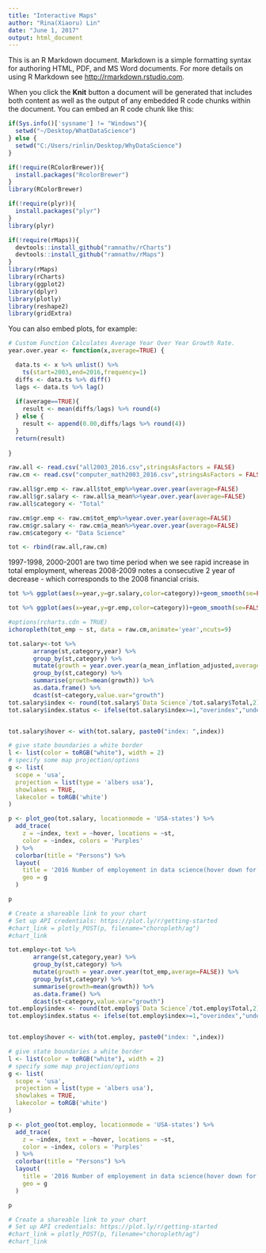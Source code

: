 ```yaml
---
title: "Interactive Maps"
author: "Rina(Xiaoru) Lin"
date: "June 1, 2017"
output: html_document
---
```



This is an R Markdown document. Markdown is a simple formatting syntax for authoring HTML, PDF, and MS Word documents. For more details on using R Markdown see <http://rmarkdown.rstudio.com>.

When you click the **Knit** button a document will be generated that includes both content as well as the output of any embedded R code chunks within the document. You can embed an R code chunk like this:

```r
if(Sys.info()['sysname'] != "Windows"){
  setwd("~/Desktop/WhatDataScience")
} else {
  setwd("C:/Users/rinlin/Desktop/WhyDataScience")
}
```


```r
if(!require(RColorBrewer)){
  install.packages("RcolorBrewer")
}
library(RColorBrewer)

if(!require(plyr)){
  install.packages("plyr")
}
library(plyr)

if(!require(rMaps)){
  devtools::install_github("ramnathv/rCharts")
  devtools::install_github("ramnathv/rMaps")
}
library(rMaps)
library(rCharts)
library(ggplot2)
library(dplyr)
library(plotly)
library(reshape2)
library(gridExtra)
```

You can also embed plots, for example:
```r
# Custom Function Calculates Average Year Over Year Growth Rate.
year.over.year <- function(x,average=TRUE) {

  data.ts <- x %>% unlist() %>%
    ts(start=2003,end=2016,frequency=1) 
  diffs <- data.ts %>% diff()
  lags <- data.ts %>% lag()
  
  if(average==TRUE){
    result <- mean(diffs/lags) %>% round(4)
  } else {
    result <- append(0.00,diffs/lags %>% round(4))
  }
  return(result)
  
}
```

```r
raw.all <- read.csv("all2003_2016.csv",stringsAsFactors = FALSE)
raw.cm <- read.csv("computer_math2003_2016.csv",stringsAsFactors = FALSE)
```



```r


raw.all$gr.emp <- raw.all$tot_emp%>%year.over.year(average=FALSE)
raw.all$gr.salary <- raw.all$a_mean%>%year.over.year(average=FALSE)
raw.all$category <- "Total"

raw.cm$gr.emp <- raw.cm$tot_emp%>%year.over.year(average=FALSE)
raw.cm$gr.salary <- raw.cm$a_mean%>%year.over.year(average=FALSE)
raw.cm$category <- "Data Science"

tot <- rbind(raw.all,raw.cm)

```


1997-1998, 2000-2001 are two time period when we see rapid increase in total employment, whereas 2008-2009 notes a consecutive 2 year of decrease - which corresponds to the 2008 financial crisis.

```r



tot %>% ggplot(aes(x=year,y=gr.salary,color=category))+geom_smooth(se=FALSE,method="loess")+theme_minimal()+scale_x_discrete(name="Year",limits=2003:2016)+ylab("Total Employment")+ggtitle("Salary in United States from 2003 to 2016")

```


```r


tot %>% ggplot(aes(x=year,y=gr.emp,color=category))+geom_smooth(se=FALSE,method="loess")+theme_minimal()+scale_x_discrete(name="Year",limits=2003:2016)+ylab("Total Employment")+ggtitle("Total Employment Growth Rate in United States from 2003 to 2016")

```


```r
#options(rcharts.cdn = TRUE)
ichoropleth(tot_emp ~ st, data = raw.cm,animate='year',ncuts=9)

```


```r



tot.salary<-tot %>%
       arrange(st,category,year) %>%
       group_by(st,category) %>%
       mutate(growth = year.over.year(a_mean_inflation_adjusted,average=FALSE)) %>%
       group_by(st,category) %>%
       summarise(growth=mean(growth)) %>%
       as.data.frame() %>%
       dcast(st~category,value.var="growth")
tot.salary$index <- round(tot.salary$`Data Science`/tot.salary$Total,2)
tot.salary$index.status <- ifelse(tot.salary$index>=1,"overindex","underindex")


tot.salary$hover <- with(tot.salary, paste0("index: ",index))

# give state boundaries a white border
l <- list(color = toRGB("white"), width = 2)
# specify some map projection/options
g <- list(
  scope = 'usa',
  projection = list(type = 'albers usa'),
  showlakes = TRUE,
  lakecolor = toRGB('white')
)

p <- plot_geo(tot.salary, locationmode = 'USA-states') %>%
  add_trace(
    z = ~index, text = ~hover, locations = ~st,
    color = ~index, colors = 'Purples'
  ) %>%
  colorbar(title = "Persons") %>%
  layout(
    title = '2016 Number of employement in data science(hover down for avg.yoy Growth Rate)',
    geo = g
  )

p

# Create a shareable link to your chart
# Set up API credentials: https://plot.ly/r/getting-started
#chart_link = plotly_POST(p, filename="choropleth/ag")
#chart_link
```

```r



tot.employ<-tot %>%
       arrange(st,category,year) %>%
       group_by(st,category) %>%
       mutate(growth = year.over.year(tot_emp,average=FALSE)) %>%
       group_by(st,category) %>%
       summarise(growth=mean(growth)) %>%
       as.data.frame() %>%
       dcast(st~category,value.var="growth")
tot.employ$index <- round(tot.employ$`Data Science`/tot.employ$Total,2)
tot.employ$index.status <- ifelse(tot.employ$index>=1,"overindex","underindex")


tot.employ$hover <- with(tot.employ, paste0("index: ",index))

# give state boundaries a white border
l <- list(color = toRGB("white"), width = 2)
# specify some map projection/options
g <- list(
  scope = 'usa',
  projection = list(type = 'albers usa'),
  showlakes = TRUE,
  lakecolor = toRGB('white')
)

p <- plot_geo(tot.employ, locationmode = 'USA-states') %>%
  add_trace(
    z = ~index, text = ~hover, locations = ~st,
    color = ~index, colors = 'Purples'
  ) %>%
  colorbar(title = "Persons") %>%
  layout(
    title = '2016 Number of employement in data science(hover down for avg.yoy Growth Rate)',
    geo = g
  )

p

# Create a shareable link to your chart
# Set up API credentials: https://plot.ly/r/getting-started
#chart_link = plotly_POST(p, filename="choropleth/ag")
#chart_link
```
